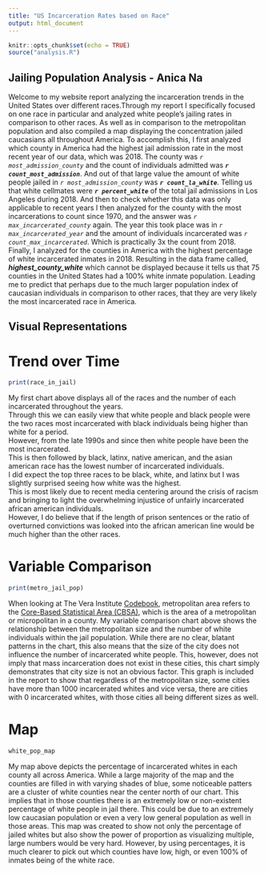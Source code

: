 ```yaml
---
title: "US Incarceration Rates based on Race"
output: html_document
---
```


```r
knitr::opts_chunk$set(echo = TRUE)
source("analysis.R")
```

## Jailing Population Analysis - Anica Na

Welcome to my website report analyzing the incarceration trends in the United States over different races.Through my report I specifically focused on one race in particular and analyzed white people's jailing rates in comparison to other races. As well as in comparison to the metropolitan population and also compiled a map displaying the concentration jailed caucasians all throughout America. To accomplish this, I first analyzed which county in America had the highest jail admission rate in the most recent year of our data, which was 2018. The county was _`r most_admission_county`_ and the count of individuals admitted was __*`r count_most_admission`*__. And out of that large value the amount of white people jailed in  _`r most_admission_county`_ was __*`r count_la_white`*__. Telling us that white cellmates were __*`r percent_white`*__ of the total jail admissions in Los Angeles during 2018. And then to check whether this data was only applicable to recent years I then analyzed for the county with the most incarcerations to count since 1970, and the answer was _`r max_incarcerated_county`_ again. The year this took place was in _`r max_incarcerated_year`_ and the amount of individuals incarcerated was _`r count_max_incarcerated`_. Which is practically 3x the count from 2018. Finally, I analyzed for the counties in America with the highest percentage of white incarcerated inmates in 2018. Resulting in the data frame called, __*highest_county_white*__ which cannot be displayed because it tells us that 75 counties in the United States had a 100% white inmate population. Leading me to predict that perhaps due to the much larger population index of caucasian individuals in comparison to other races, that they are very likely the most incarcerated race in America.

## Visual Representations

# Trend over Time
```r
print(race_in_jail)
```

My first chart above displays all of the races and the number of each incarcerated throughout the years. \
Through this we can easily view that white people and black people were the two races most incarcerated with black individuals being higher than white for a period. \
However, from the late 1990s and since then white people have been the most incarcerated. \
This is then followed by black, latinx, native american, and the asian american race has the lowest number of incarcerated individuals. \
I did expect the top three races to be black, white, and latinx but I was slightly surprised seeing how white was the highest. \
This is most likely due to recent media centering around the crisis of racism and bringing to light the overwhelming injustice of unfairly incarcerated african american individuals. \
However, I do believe that if the length of prison sentences or the ratio of overturned convictions was looked into the african american line would be much higher than the other races.

# Variable Comparison
```r
print(metro_jail_pop)
```

When looking at The Vera Institute [Codebook](https://github.com/vera-institute/incarceration_trends/blob/master/incarceration_trends-Codebook.pdf?raw=true), metropolitan area refers to the [Core-Based Statistical Area (CBSA)](https://www.census.gov/topics/housing/housing-patterns/about/core-based-statistical-areas.html), which is the area of a metropolitan or micropolitan in a county. My variable comparison chart above shows the relationship between the metropolitan size and the number of white individuals within the jail population. While there are no clear, blatant patterns in the chart, this also means that the size of the city does not influence the number of incarcerated white people. This, however, does not imply that mass incarceration does not exist in these cities, this chart simply demonstrates that city size is not an obvious factor. This graph is included in the report to show that regardless of the metropolitan size, some cities have more than 1000 incarcerated whites and vice versa, there are cities with 0 incarcerated whites, with those cities all being different sizes as well. 

# Map
```r
white_pop_map
```

My map above depicts the percentage of incarcerated whites in each county all across America. While a large majority of the map and the counties are filled in with varying shades of blue, some noticeable patters are a cluster of white counties near the center north of our chart. This implies that in those counties there is an extremely low or non-existent percentage of white people in jail there. This could be due to an extremely low caucasian population or even a very low general population as well in those areas. This map was created to show not only the percentage of jailed whites but also show the power of proportion as visualizing multiple, large numbers would be very hard. However, by using percentages, it is much clearer to pick out which counties have low, high, or even 100% of inmates being of the white race.